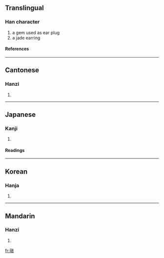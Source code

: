 ==Translingual==
===Han character===
{{Han char|rn=96|rad=玉|as=10|sn=14|four=1418<sub>6</sub>|canj=一土十月金 (MGJBC)}}
# a gem used as ear plug
# a jade earring
====References====
{{Han ref|kx=0740.030|dkj=21167|dj=1149.220|hdz=21130.100|uh=7471|ud=29809|bh=E2D0|bd=58064}}

----
==Cantonese==
===Hanzi===
{{yue-hanzi|jyut=|y=jan3, tin3}}
# {{defn|Cantonese}}

----
==Japanese==
===Kanji===
{{ja-kanji|grade=|rs=玉10}}
# {{defn|Japanese}} 
====Readings====
{{ja-readings|on=[[てん]] (ten), [[ちん]] (chin), [[しん]] (shin)|kun=[[みみだま]] (mimidama)|nanori=}}

----
==Korean==
===Hanja===
{{ko-hanja|hangeul=전|eumhun=|rv=jeon|mr=chŏn|y=cen}}
# {{defn|Korean}}

----
==Mandarin==
===Hanzi===
{{cmn-hanzi|pin=[[zhèn]] ([[zhen4]])|wg=chen<sup>4</sup>}}
# {{defn|Mandarin}}

[[fr:瑱]]